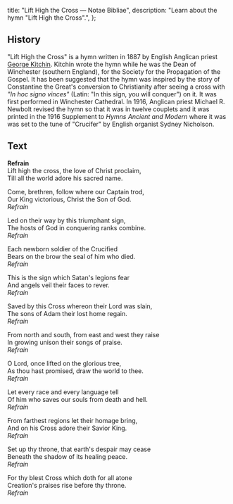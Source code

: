   title: "Lift High the Cross — Notae Bibliae",
  description: "Learn about the hymn \"Lift High the Cross\".",
};

<Initial text="Lift High the Cross" />

## History

"Lift High the Cross" is a hymn written in 1887 by English Anglican priest [George Kitchin](/liturgy/music/composers/george-kitchin). Kitchin wrote the hymn while he was the Dean of Winchester (southern England), for the Society for the Propagation of the Gospel. It has been suggested that the hymn was inspired by the story of Constantine the Great's conversion to Christianity after seeing a cross with *"In hoc signo vinces"* (Latin: "In this sign, you will conquer") on it. It was first performed in Winchester Cathedral. In 1916, Anglican priest Michael R. Newbolt revised the hymn so that it was in twelve couplets and it was printed in the 1916 Supplement to *Hymns Ancient and Modern* where it was was set to the tune of "Crucifer" by English organist Sydney Nicholson.

## Text

**Refrain**<br/>
Lift high the cross, the love of Christ pro­claim,<br/>
Till all the world adore his sac­red name.

Come, brethren, follow where our Captain trod,<br/>
Our King victorious, Christ the Son of God.<br/>
*Refrain*

Led on their way by this triumphant sign,<br/>
The hosts of God in conquering ranks combine.<br/>
*Refrain*

Each newborn soldier of the Crucified<br/>
Bears on the brow the seal of him who died.<br/>
*Refrain*

This is the sign which Satan's legions fear<br/>
And angels veil their faces to rever.<br/>
*Refrain*

Saved by this Cross whereon their Lord was slain,<br/>
The sons of Adam their lost home regain.<br/>
*Refrain*

From north and south, from east and west they raise<br/>
In growing unison their songs of praise.<br/>
*Refrain*

O Lord, once lifted on the glorious tree,<br/>
As thou hast promised, draw the world to thee.<br/>
*Refrain*

Let every race and every language tell<br/>
Of him who saves our souls from death and hell.<br/>
*Refrain*

From farthest regions let their homage bring,<br/>
And on his Cross adore their Savior King.<br/>
*Refrain*

Set up thy throne, that earth's despair may cease<br/>
Beneath the shadow of its healing peace.<br/>
*Refrain*

For thy blest Cross which doth for all atone<br/>
Creation's praises rise before thy throne.<br/>
*Refrain*
